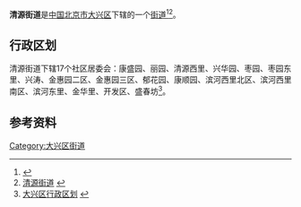 {{中国乡级行政区
|景观照片文件名 = 
|景观照片描述 = 
|汉语拼音 = 
|其他语言 = 
|其他语言名称 = 
|旧称 = 
|地名出处 = 
|位置图文件名 = 
|位置图描述 = 
|自定义图片= 
|建置时间 = 
|政府驻地 = 
|毗邻 = 
|总面积 = 30平方千米
|总人口 = 
|总人口年份 = 
|户籍人口 = 7.66万
|户籍人口年份 = 
|常住人口 = 
|常住人口年份 = 
|人口密度 = 
|GDP = 
|GDP年份 = 
|邮政编码 = 102600
|电话区号 = 10
|官方网站 = 
|网站名称 = 
|11/01/15/003/000}}
'''清源街道'''是[[中华人民共和国|中国]][[北京市|北京市]][[大兴区|大兴区]]下辖的一个[[街道办事处|街道]]<ref>{{PRC admin/ref sgc|{{PRC admin/parent|11/01/15/003/000}}}}</ref><ref>[http://www.chinaquhua.cn/beijing/daxingqu_qingyuanjiedao.html 清源街道] {{webarchive|url=https://web.archive.org/web/20111128042628/http://www.chinaquhua.cn/beijing/daxingqu_qingyuanjiedao.html |date=2011-11-28 }}</ref>。

==行政区划==
清源街道下辖17个社区居委会：康盛园、丽园、清源西里、兴华园、枣园、枣园东里、兴涛、金惠园二区、金惠园三区、郁花园、康顺园、滨河西里北区、滨河西里南区、滨河东里、金华里、开发区、盛春坊<ref>[http://www.xzqh.org/html/2008/0617/365.html 大兴区行政区划] {{webarchive|url=https://web.archive.org/web/20110920183317/http://www.xzqh.org/html/2008/0617/365.html |date=2011-09-20 }}</ref>。

==参考资料==
{{Reflist|2}}

{{大兴区行政区划}}
{{北京行政区划小作品}}

[[Category:大兴区街道|Category:大兴区街道]]